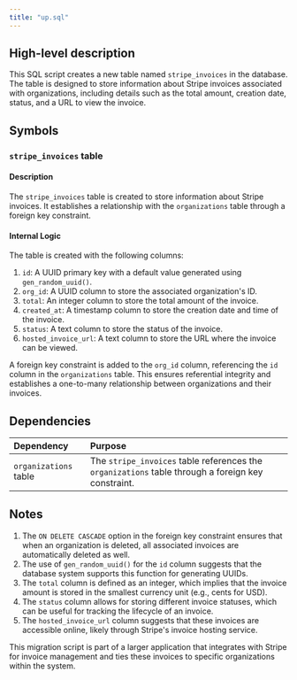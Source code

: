 ```yaml
---
title: "up.sql"
---
```


## High-level description
This SQL script creates a new table named `stripe_invoices` in the database. The table is designed to store information about Stripe invoices associated with organizations, including details such as the total amount, creation date, status, and a URL to view the invoice.

## Symbols

### `stripe_invoices` table
#### Description
The `stripe_invoices` table is created to store information about Stripe invoices. It establishes a relationship with the `organizations` table through a foreign key constraint.

#### Internal Logic
The table is created with the following columns:

1. `id`: A UUID primary key with a default value generated using `gen_random_uuid()`.
2. `org_id`: A UUID column to store the associated organization's ID.
3. `total`: An integer column to store the total amount of the invoice.
4. `created_at`: A timestamp column to store the creation date and time of the invoice.
5. `status`: A text column to store the status of the invoice.
6. `hosted_invoice_url`: A text column to store the URL where the invoice can be viewed.

A foreign key constraint is added to the `org_id` column, referencing the `id` column in the `organizations` table. This ensures referential integrity and establishes a one-to-many relationship between organizations and their invoices.

## Dependencies
| Dependency | Purpose |
|:-----------|:--------|
| `organizations` table | The `stripe_invoices` table references the `organizations` table through a foreign key constraint. |

## Notes
1. The `ON DELETE CASCADE` option in the foreign key constraint ensures that when an organization is deleted, all associated invoices are automatically deleted as well.
2. The use of `gen_random_uuid()` for the `id` column suggests that the database system supports this function for generating UUIDs.
3. The `total` column is defined as an integer, which implies that the invoice amount is stored in the smallest currency unit (e.g., cents for USD).
4. The `status` column allows for storing different invoice statuses, which can be useful for tracking the lifecycle of an invoice.
5. The `hosted_invoice_url` column suggests that these invoices are accessible online, likely through Stripe's invoice hosting service.

This migration script is part of a larger application that integrates with Stripe for invoice management and ties these invoices to specific organizations within the system.